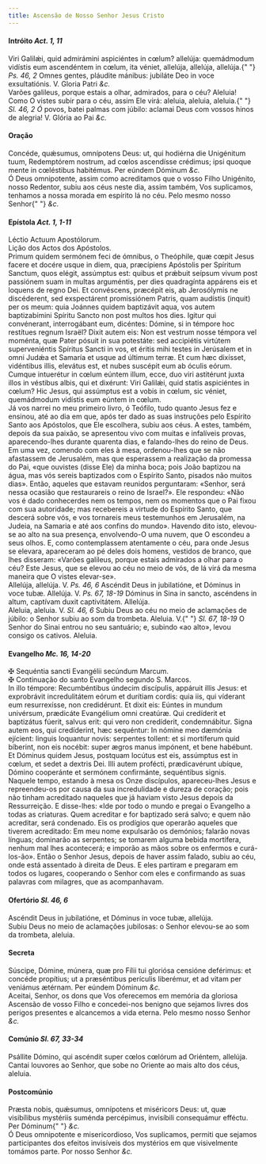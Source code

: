 ```yaml
---
title: Ascensão de Nosso Senhor Jesus Cristo
---
```


<h4 class="text-center">
  Intróito <em>Act. 1, 11</em>
</h4>
<div class="grid grid-cols-2 gap-5">
  <div class="col-6 dropcaps text-justify">
    Viri Galilǽi, quid admirámini aspiciéntes in cœlum? allelúja: quemádmodum
    vidístis eum ascendéntem in cœlum, ita véniet, allelúja, allelúja, allelúja.{" "}
    <em>Ps. 46, 2</em> Omnes gentes, pláudite mánibus: jubiláte Deo in voce
    exsultatiónis. V. Gloria Patri <em>&c.</em>
  </div>
  <div class="col-6 dropcaps text-justify">
    Varões galileus, porque estais a olhar, admirados, para o céu? Aleluia! Como
    O vistes subir para o céu, assim Ele virá: aleluia, aleluia, aleluia.{" "}
    <em>Sl. 46, 2 Ó</em> povos, batei palmas com júbilo: aclamai Deus com vossos
    hinos de alegria! V. Glória ao Pai <em>&c.</em>
  </div>
</div>

<h4 class="text-center">Oração</h4>
<div class="grid grid-cols-2 gap-5">
  <div class="col-6 dropcaps text-justify">
    Concéde, quǽsumus, omnípotens Deus: ut, qui hodiérna die Unigénitum tuum,
    Redemptórem nostrum, ad cœlos ascendísse crédimus; ipsi quoque mente in
    cœléstibus habitémus. Per eúndem Dóminum <em>&c.</em>
  </div>
  <div class="col-6 dropcaps text-justify">
    Ó Deus omnipotente, assim como acreditamos que o vosso Filho Unigénito,
    nosso Redentor, subiu aos céus neste dia, assim também, Vos suplicamos,
    tenhamos a nossa morada em espírito lá no céu. Pelo mesmo nosso Senhor{" "}
    <em>&c.</em>
  </div>
</div>

<h4 class="text-center">
  Epístola <em>Act. 1, 1-11</em>
</h4>
<div class="grid grid-cols-2 gap-5">
  <div class="col-6 text-justify">Léctio Actuum Apostólorum.</div>
  <div class="col-6 text-justify">Lição dos Actos dos Apóstolos.</div>
  <div class="col-6 dropcaps text-justify">
    Primum quidem sermónem feci de ómnibus, o Theóphile, quæ cœpit Jesus facere
    et docére usque in diem, qua, præcípiens Apóstolis per Spíritum Sanctum,
    quos elégit, assúmptus est: quibus et prǽbuit seípsum vivum post passiónem
    suam in multas arguméntis, per dies quadragínta appárens eis et loquens de
    regno Dei. Et convéscens, præcépit eis, ab Jerosólymis ne discéderent, sed
    exspectárent promissiónem Patris, quam audístis (inquit) per os meum: quia
    Joánnes quidem baptizávit aqua, vos autem baptizabímini Spíritu Sancto non
    post multos hos dies. Igitur qui convénerant, interrogábant eum, dicéntes:
    Dómine, si in témpore hoc restítues regnum Israël? Dixit autem eis: Non est
    vestrum nosse témpora vel moménta, quæ Pater pósuit in sua potestáte: sed
    accipiétis virtútem superveniéntis Spíritus Sancti in vos, et éritis mihi
    testes in Jerúsalem et in omni Judǽa et Samaría et usque ad últimum terræ.
    Et cum hæc dixísset, vidéntibus illis, elevátus est, et nubes suscépit eum
    ab óculis eórum. Cumque intuerétur in cœlum eúntem illum, ecce, duo viri
    astitérunt juxta illos in véstibus albis, qui et dixérunt: Viri Galilǽi,
    quid statis aspiciéntes in cœlum? Hic Jesus, qui assúmptus est a vobis in
    cœlum, sic véniet, quemádmodum vidístis eum eúntem in cœlum.
  </div>
  <div class="col-6 dropcaps text-justify">
    Já vos narrei no meu primeiro livro, ó Teófilo, tudo quanto Jesus fez e
    ensinou, até ao dia em que, após ter dado as suas instruções pelo Espírito
    Santo aos Apóstolos, que Ele escolhera, subiu aos céus. A estes, também,
    depois da sua paixão, se apresentou vivo com muitas e infalíveis provas,
    aparecendo-lhes durante quarenta dias, e falando-lhes do reino de Deus. Em
    uma vez, comendo com eles à mesa, ordenou-lhes que se não afastassem de
    Jerusalém, mas que esperassem a realização da promessa do Pai, «que ouvistes
    (disse Ele) da minha boca; pois João baptizou na água, mas vós sereis
    baptizados com o Espírito Santo, pisados não muitos dias». Então, aqueles
    que estavam reunidos perguntaram: «Senhor, será nessa ocasião que
    restaurareis o reino de Israel?». Ele respondeu: «Não vos é dado conhecerdes
    nem os tempos, nem os momentos que o Pai fixou com sua autoridade; mas
    recebereis a virtude do Espírito Santo, que descerá sobre vós, e vos
    tornareis meus testemunhos em Jerusalém, na Judeia, na Samaria e até aos
    confins do mundo». Havendo dito isto, elevou-se ao alto na sua presença,
    envolvendo-O uma nuvem, que O escondeu a seus olhos. E, como contemplassem
    atentamente o céu, para onde Jesus se elevara, apareceram ao pé deles dois
    homens, vestidos de branco, que lhes disseram: «Varões galileus, porque
    estais admirados a olhar para o céu? Este Jesus, que se elevou ao céu no
    meio de vós, de lá virá da mesma maneira que O vistes elevar-se».
  </div>
</div>

<div class="grid grid-cols-2 gap-5">
  <div class="col-6 text-justify">
    Allelúja, allelúja. V. <em>Ps. 46, 6</em> Ascéndit Deus in jubilatióne, et
    Dóminus in voce tubæ. Allelúja. V. <em>Ps. 67, 18-19</em> Dóminus in Sina in
    sancto, ascéndens in altum, captívam duxit captivitátem. Allelúja.
  </div>
  <div class="col-6 text-justify">
    Aleluia, aleluia. V. <em>Sl. 46, 6</em> Subiu Deus ao céu no meio de
    aclamações de júbilo: o Senhor subiu ao som da trombeta. Aleluia. V.{" "}
    <em>Sl. 67, 18-19</em> O Senhor do Sinai entrou no seu santuário; e, subindo
    «ao alto», levou consigo os cativos. Aleluia.
  </div>
</div>

<h4 class="text-center">
  Evangelho <em>Mc. 16, 14-20</em>
</h4>
<div class="grid grid-cols-2 gap-5">
  <div class="col-6 text-justify">
    <span class="text-danger">&#10016;</span> Sequéntia sancti Evangélii
    secúndum Marcum.
  </div>
  <div class="col-6 text-justify">
    <span class="text-danger">&#10016;</span> Continuação do santo Evangelho
    segundo S. Marcos.
  </div>
  <div class="col-6 dropcaps text-justify">
    In illo témpore: Recumbéntibus úndecim discípulis, appáruit illis Jesus: et
    exprobrávit incredulitátem eórum et durítiam cordis: quia iis, qui víderant
    eum resurrexísse, non credidérunt. Et dixit eis: Eúntes in mundum univérsum,
    prædicáte Evangélium omni creatúræ. Qui credíderit et baptizátus fúerit,
    salvus erit: qui vero non credíderit, condemnábitur. Signa autem eos, qui
    credíderint, hæc sequéntur: In nómine meo dæmónia ejícient: linguis
    loquantur novis: serpentes tollent: et si mortíferum quid bíberint, non eis
    nocébit: super ægros manus impónent, et bene habébunt. Et Dóminus quidem
    Jesus, postquam locútus est eis, assúmptus est in cœlum, et sedet a dextris
    Dei. Illi autem profécti, prædicavérunt ubíque, Dómino cooperánte et
    sermónem confirmánte, sequéntibus signis.
  </div>
  <div class="col-6 dropcaps text-justify">
    Naquele tempo, estando à mesa os Onze discípulos, apareceu-lhes Jesus e
    repreendeu-os por causa da sua incredulidade e dureza de coração; pois não
    tinham acreditado naqueles que já haviam visto Jesus depois da Ressurreição.
    E disse-lhes: «Ide por todo o mundo e pregai o Evangelho a todas as
    criaturas. Quem acreditar e for baptizado será salvo; e quem não acreditar,
    será condenado. Eis os prodígios que operarão aqueles que tiverem
    acreditado: Em meu nome expulsarão os demónios; falarão novas línguas;
    dominarão as serpentes; se tomarem alguma bebida mortífera, nenhum mal lhes
    acontecerá; e imporão as mãos sobre os enfermos e curá-los-ão». Então o
    Senhor Jesus, depois de haver assim falado, subiu ao céu, onde está
    assentado à direita de Deus. E eles partiram e pregaram em todos os lugares,
    cooperando o Senhor com eles e confirmando as suas palavras com milagres,
    que as acompanhavam.
  </div>
</div>

<h4 class="text-center">
  Ofertório <em>Sl. 46, 6</em>
</h4>
<div class="grid grid-cols-2 gap-5">
  <div class="col-6 dropcaps text-justify">
    Ascéndit Deus in jubilatióne, et Dóminus in voce tubæ, allelúja.
  </div>
  <div class="col-6 dropcaps text-justify">
    Subiu Deus no meio de aclamações jubilosas: o Senhor elevou-se ao som da
    trombeta, aleluia.
  </div>
</div>

<h4 class="text-center">Secreta</h4>
<div class="grid grid-cols-2 gap-5">
  <div class="col-6 dropcaps text-justify">
    Súscipe, Dómine, múnera, quæ pro Fílii tui gloriósa censióne deférimus: et
    concéde propítius; ut a præséntibus perículis liberémur, et ad vitam per
    veniámus ætérnam. Per eúndem Dóminum <em>&c.</em>
  </div>
  <div class="col-6 dropcaps text-justify">
    Aceitai, Senhor, os dons que Vos oferecemos em memória da gloriosa Ascensão
    de vosso Filho e concedei-nos benigno que sejamos livres dos perigos
    presentes e alcancemos a vida eterna. Pelo mesmo nosso Senhor <em>&c.</em>
  </div>
</div>

<h4 class="text-center">
  Comúnio <em>Sl. 67, 33-34</em>
</h4>
<div class="grid grid-cols-2 gap-5">
  <div class="col-6 dropcaps text-justify">
    Psállite Dómino, qui ascéndit super cœlos cœlórum ad Oriéntem, allelúja.
  </div>
  <div class="col-6 dropcaps text-justify">
    Cantai louvores ao Senhor, que sobe no Oriente ao mais alto dos céus,
    aleluia.
  </div>
</div>

<h4 class="text-center">Postcomúnio</h4>
<div class="grid grid-cols-2 gap-5">
  <div class="col-6 dropcaps text-justify">
    Præsta nobis, quǽsumus, omnípotens et miséricors Deus: ut, quæ visibílibus
    mystériis suménda percépimus, invisíbili consequámur efféctu. Per Dóminum{" "}
    <em>&c.</em>
  </div>
  <div class="col-6 dropcaps text-justify">
    Ó Deus omnipotente e misericordioso, Vos suplicamos, permiti que sejamos
    participantes dos efeitos invisíveis dos mystérios em que visivelmente
    tomámos parte. Por nosso Senhor <em>&c.</em>
  </div>
</div>
